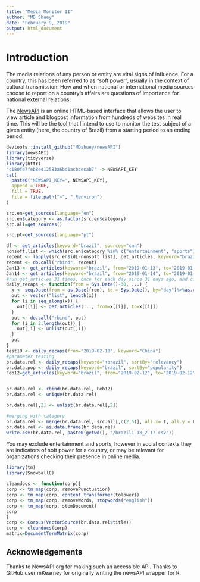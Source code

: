 ```yaml
---
title: "Media Monitor II"
author: "MD Shuey"
date: "February 9, 2019"
output: html_document
---
```

# Introduction

The media relations of any person or entity are vital signs of influence. For a country, this has been referred to as "soft power", usually in the context of cultural transmission. How and when national or international media sources choose to report on a country's affairs are questions of importance for national external relations. 

The [NewsAPI]("newsapi.org") is an online HTML-based interface that allows the user to view article and blogpost information from hundreds of websites in real time. This will be the tool that I intend to use to monitor the test subject of a given entity (here, the country of Brazil) from a starting period to an ending period.

```r
devtools::install_github("MDshuey/newsAPI")
library(newsAPI)
library(tidyverse)
library(httr)
"c180fe7feb8e412583a6bd1acbcecab7" -> NEWSAPI_KEY
cat(
  paste0("NEWSAPI_KEY=", NEWSAPI_KEY),
  append = TRUE,
  fill = TRUE,
  file = file.path("~", ".Renviron")
)
```
``` r

src.en=get_sources(language="en")
src.en$category <- as.factor(src.en$category)
src.all=get_sources()

src.pt=get_sources(language="pt")

df <- get_articles(keyword="brazil", sources="cnn")
nonsoft.list <- which(src.en$category %in% c("entertainment", "sports"))
recent <- lapply(src.en$id[-nonsoft.list], get_articles, keyword="brazil")
recent <- do.call("rbind", recent)
Jan13 <- get_articles(keyword="brazil", from="2019-01-13", to="2019-01-13", sortBy= "relevancy")
Jan14 <- get_articles(keyword="brazil", from="2019-01-14", to="2019-01-14")
#run get_articles 31 times, once for each day since 31 days ago, and convert it all to one dataframe
daily_recaps <- function(from = Sys.Date()-30, ...) {
  x <- seq.Date(from = as.Date(from), to = Sys.Date(), by="day")%>%as.character()
  out <- vector("list", length(x))
  for (i in seq_along(x)) {
    out[[i]] <- get_articles(..., from=x[[i]], to=x[[i]])
  }
  out <- do.call("rbind", out)
  for (i in 2:length(out)) {
    out[,i] <- unlist(out[,i])
  }
  out
}
test10 <- daily_recaps(from="2019-02-10", keyword="China")
#parameter testing
br.data.rel <- daily_recaps(keyword="+brazil", sortBy="relevancy")
br.data.pop <- daily_recaps(keyword="brazil", sortBy="popularity")
Feb12=get_articles(keyword="brazil", from="2019-02-12", to="2019-02-12", sortBy = "relevancy")


br.data.rel <- rbind(br.data.rel, Feb12)
br.data.rel <- unique(br.data.rel)

br.data.rel[,2] <- unlist(br.data.rel[,2])

#merging with category
br.data.rel <- merge(br.data.rel, src.all[,c(2,5)], all.x= T, all.y = F, by.x = "source", by.y="name")
br.data.rel <- as.data.frame(br.data.rel)
write.csv(br.data.rel, paste0(getwd(), "/brazil1-18_2-17.csv"))
```
You may exclude entertainment and sports, however in social contexts they are indicators of soft power for a country, or may be relevant for organizations checking their presence in online media.
``` r
library(tm)
library(SnowballC)

cleandocs <- function(corp){
corp <- tm_map(corp, removePunctuation)
corp <- tm_map(corp, content_transformer(tolower))
corp <- tm_map(corp, removeWords, stopwords("english"))
corp <- tm_map(corp, stemDocument)
corp
}
corp <- Corpus(VectorSource(br.data.rel$title))
corp <- cleandocs(corp)
matrix=DocumentTermMatrix(corp)
```

## Acknowledgements 

Thanks to NewsAPI.org for making such an accessible API.
Thanks to GitHub user mKearney for originally writing the newsAPI wrapper for R.
